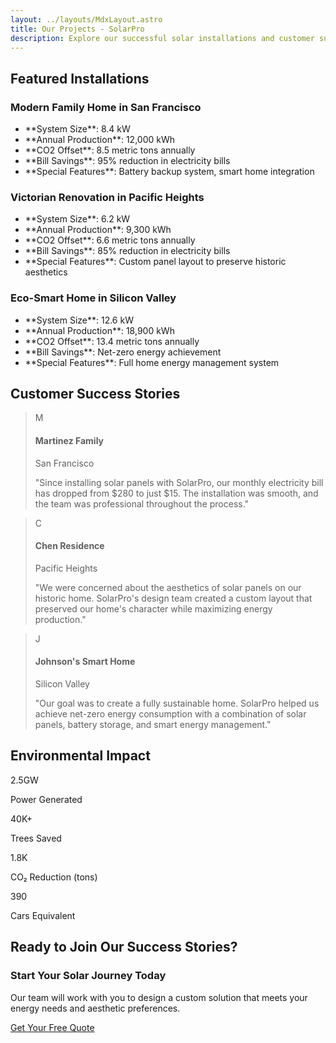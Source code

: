 ```yaml
---
layout: ../layouts/MdxLayout.astro
title: Our Projects - SolarPro
description: Explore our successful solar installations and customer success stories
---
```



## Featured Installations

<div class="grid md:grid-cols-2 gap-8 my-12">
  <div class="card">
    <h3>Modern Family Home in San Francisco</h3>
    <ul class="space-y-2 mb-4">
      <li>**System Size**: 8.4 kW</li>
      <li>**Annual Production**: 12,000 kWh</li>
      <li>**CO2 Offset**: 8.5 metric tons annually</li>
      <li>**Bill Savings**: 95% reduction in electricity bills</li>
      <li>**Special Features**: Battery backup system, smart home integration</li>
    </ul>
  </div>

  <div class="card">
    <h3>Victorian Renovation in Pacific Heights</h3>
    <ul class="space-y-2 mb-4">
      <li>**System Size**: 6.2 kW</li>
      <li>**Annual Production**: 9,300 kWh</li>
      <li>**CO2 Offset**: 6.6 metric tons annually</li>
      <li>**Bill Savings**: 85% reduction in electricity bills</li>
      <li>**Special Features**: Custom panel layout to preserve historic aesthetics</li>
    </ul>
  </div>

  <div class="card">
    <h3>Eco-Smart Home in Silicon Valley</h3>
    <ul class="space-y-2 mb-4">
      <li>**System Size**: 12.6 kW</li>
      <li>**Annual Production**: 18,900 kWh</li>
      <li>**CO2 Offset**: 13.4 metric tons annually</li>
      <li>**Bill Savings**: Net-zero energy achievement</li>
      <li>**Special Features**: Full home energy management system</li>
    </ul>
  </div>
</div>

## Customer Success Stories

<div class="grid md:grid-cols-3 gap-8 my-12">
  <blockquote class="card">
    <div class="flex items-center mb-4">
      <div class="w-12 h-12 bg-primary/10 rounded-full flex items-center justify-center mr-4">
        <span class="text-xl font-bold text-primary">M</span>
      </div>
      <div>
        <h4 class="font-semibold">Martinez Family</h4>
        <p class="text-sm text-gray-500">San Francisco</p>
      </div>
    </div>
    "Since installing solar panels with SolarPro, our monthly electricity bill has dropped from $280 to just $15. The installation was smooth, and the team was professional throughout the process."
  </blockquote>

  <blockquote class="card">
    <div class="flex items-center mb-4">
      <div class="w-12 h-12 bg-primary/10 rounded-full flex items-center justify-center mr-4">
        <span class="text-xl font-bold text-primary">C</span>
      </div>
      <div>
        <h4 class="font-semibold">Chen Residence</h4>
        <p class="text-sm text-gray-500">Pacific Heights</p>
      </div>
    </div>
    "We were concerned about the aesthetics of solar panels on our historic home. SolarPro's design team created a custom layout that preserved our home's character while maximizing energy production."
  </blockquote>

  <blockquote class="card">
    <div class="flex items-center mb-4">
      <div class="w-12 h-12 bg-primary/10 rounded-full flex items-center justify-center mr-4">
        <span class="text-xl font-bold text-primary">J</span>
      </div>
      <div>
        <h4 class="font-semibold">Johnson's Smart Home</h4>
        <p class="text-sm text-gray-500">Silicon Valley</p>
      </div>
    </div>
    "Our goal was to create a fully sustainable home. SolarPro helped us achieve net-zero energy consumption with a combination of solar panels, battery storage, and smart energy management."
  </blockquote>
</div>

## Environmental Impact

<div class="bg-gray-50 rounded-xl p-8 my-12">
  <div class="grid md:grid-cols-4 gap-8 text-center">
    <div>
      <div class="text-4xl font-bold text-primary mb-2">2.5GW</div>
      <p class="text-gray-600">Power Generated</p>
    </div>
    <div>
      <div class="text-4xl font-bold text-primary mb-2">40K+</div>
      <p class="text-gray-600">Trees Saved</p>
    </div>
    <div>
      <div class="text-4xl font-bold text-primary mb-2">1.8K</div>
      <p class="text-gray-600">CO₂ Reduction (tons)</p>
    </div>
    <div>
      <div class="text-4xl font-bold text-primary mb-2">390</div>
      <p class="text-gray-600">Cars Equivalent</p>
    </div>
  </div>
</div>

## Ready to Join Our Success Stories?

<div class="bg-primary text-white rounded-xl p-8 my-12 text-center">
  <h3 class="text-2xl font-bold text-white mb-4">Start Your Solar Journey Today</h3>
  <p class="text-xl text-gray-200 mb-6">
    Our team will work with you to design a custom solution that meets your energy needs and aesthetic preferences.
  </p>
  <a href="/contact" class="btn btn-accent inline-block">Get Your Free Quote</a>
</div> 